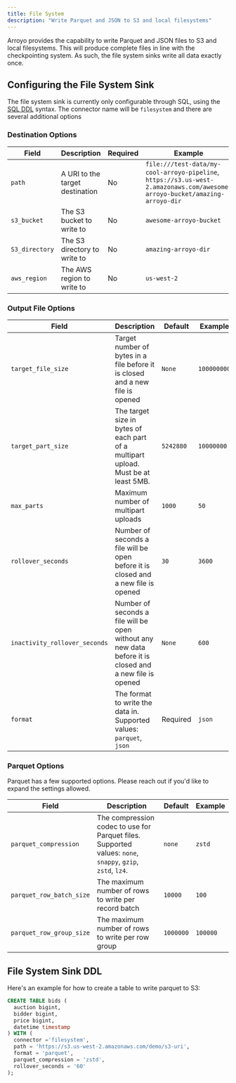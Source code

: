 ```yaml
---
title: File System
description: "Write Parquet and JSON to S3 and local filesystems"
---
```


Arroyo provides the capability to write Parquet and JSON files to S3 and local filesystems.
This will produce complete files in line with the checkpointing system.
As such, the file system sinks write all data exactly once.

## Configuring the File System Sink

The file system sink is currently only configurable through SQL,
 using the [SQL DDL](sql/ddl) syntax.
 The connector name will be `filesystem` and there are several additional options
 
 ### Destination Options

 | Field | Description | Required | Example |
 | ----- | ----------- | -------- | ------- |
 | `path` | A URI to the target destination | No | `file:///test-data/my-cool-arroyo-pipeline`, `https://s3.us-west-2.amazonaws.com/awesome-arroyo-bucket/amazing-arroyo-dir` |
 | `s3_bucket` | The S3 bucket to write to | No | `awesome-arroyo-bucket` |
 | `S3_directory` | The S3 directory to write to | No | `amazing-arroyo-dir` |
 | `aws_region`| The AWS region to write to | No | `us-west-2` |

### Output File Options
| Field | Description | Default | Example |
| ----- | ----------- | -------- | ------- |
| `target_file_size` | Target number of bytes in a file before it is closed and a new file is opened | `None` | `100000000` |
| `target_part_size` | The target size in bytes of each part of a multipart upload. Must be at least 5MB. | `5242880` | `10000000`|
| `max_parts` | Maximum number of multipart uploads | `1000` | `50` |
| `rollover_seconds` | Number of seconds a file will be open before it is closed and a new file is opened | `30` | `3600` |
| `inactivity_rollover_seconds` | Number of seconds a file will be open without any new data before it is closed and a new file is opened | `None` | `600` |
| `format` | The format to write the data in. Supported values: `parquet`, `json` | Required | `json` |

### Parquet Options
Parquet has a few supported options. Please reach out if you'd like to expand the settings allowed.

| Field | Description | Default | Example |
| ----- | ----------- | -------- | ------- |
| `parquet_compression` | The compression codec to use for Parquet files. Supported values: `none`, `snappy`, `gzip`, `zstd`, `lz4`. | `none` | `zstd` |
| `parquet_row_batch_size` | The maximum number of rows to write per record batch | `10000` | `100`|
| `parquet_row_group_size` | The maximum number of rows to write per row group | `1000000` | `100000` |


## File System Sink DDL

Here's an example for how to create a table to write parquet to S3:
```sql
CREATE TABLE bids (
  auction bigint,
  bidder bigint,
  price bigint,
  datetime timestamp
) WITH (
  connector ='filesystem',
  path = 'https://s3.us-west-2.amazonaws.com/demo/s3-uri',
  format = 'parquet',
  parquet_compression = 'zstd',
  rollover_seconds = '60'
);